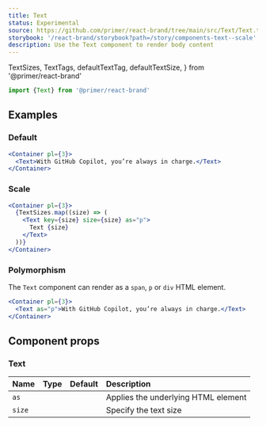 ```yaml
---
title: Text
status: Experimental
source: https://github.com/primer/react-brand/tree/main/src/Text/Text.tsx
storybook: '/react-brand/storybook?path=/story/components-text--scale'
description: Use the Text component to render body content
---
```


  TextSizes,
  TextTags,
  defaultTextTag,
  defaultTextSize,
} from '@primer/react-brand'

```js
import {Text} from '@primer/react-brand'
```

## Examples

### Default

```jsx live
<Container pl={3}>
  <Text>With GitHub Copilot, you’re always in charge.</Text>
</Container>
```

### Scale

```jsx live
<Container pl={3}>
  {TextSizes.map((size) => (
    <Text key={size} size={size} as="p">
      Text {size}
    </Text>
  ))}
</Container>
```

### Polymorphism

The `Text` component can render as a `span`, `p` or `div` HTML element.

```jsx live
<Container pl={3}>
  <Text as="p">With GitHub Copilot, you’re always in charge.</Text>
</Container>
```

## Component props

### Text

| Name   | Type                                                 |                    Default                     | Description                         |
| :----- | :--------------------------------------------------- | :--------------------------------------------: | :---------------------------------- |
| `as`   | <PropTableValues values={TextTags} addLineBreaks />  | <PropTableValues values={[defaultTextTag]} />  | Applies the underlying HTML element |
| `size` | <PropTableValues values={TextSizes} addLineBreaks /> | <PropTableValues values={[defaultTextSize]} /> | Specify the text size               |
